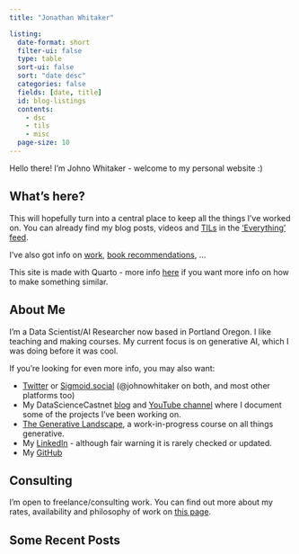 ```yaml
---
title: "Jonathan Whitaker"

listing:
  date-format: short
  filter-ui: false
  type: table
  sort-ui: false
  sort: "date desc"
  categories: false
  fields: [date, title]
  id: blog-listings
  contents: 
    - dsc
    - tils
    - misc
  page-size: 10
---
```


Hello there! I'm Johno Whitaker - welcome to my personal website :) 

## What's here?

This will hopefully turn into a central place to keep all the things I've worked on. You can already find my blog posts, videos and [TILs](tils.qmd) in the ['Everything' feed](all.qmd).

I've also got info on [work](work.qmd), [book recommendations](books.qmd), ...

This site is made with Quarto - more info [here](about.qmd) if you want more info on how to make something similar.


## About Me

I'm a Data Scientist/AI Researcher now based in Portland Oregon. I like teaching and making courses. My current focus is on generative AI, which I was doing before it was cool. 

If you're looking for even more info, you may also want:

- [Twitter](x.com/johnowhitaker) or [Sigmoid.social](https://sigmoid.social/@johnowhitaker) (@johnowhitaker on both, and most other platforms too)
- My DataScienceCastnet [blog](/blog.qmd) and [YouTube channel](https://www.youtube.com/channel/UCP6gT9X2oXYcssfZu05RV2g) where I document some of the projects I've been working on.
- [The Generative Landscape](https://johnowhitaker.github.io/tglcourse/), a work-in-progress course on all things generative.
- My [LinkedIn](https://www.linkedin.com/in/johnowhitaker/) - although fair warning it is rarely checked or updated.
- My [GitHub](https://github.com/johnowhitaker)

## Consulting

I'm open to freelance/consulting work. You can find out more about my rates, availability and philosophy of work on [this page](work.qmd).

## Some Recent Posts

::: {#blog-listings}
:::


